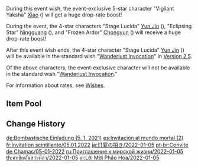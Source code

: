 {{Wish
|name              = Invitation to Mundane Life 2022-01-05
|image             = Invitation to Mundane Life 2022-01-05.png
|type              = Character Event
|type2             = 2
|duration          = event
|time_start        = 2022-01-05 11:00:00
|time_start_offset = GMT+8
|time_end          = 2022-01-25 17:59:59
|link              = https://genshin.hoyoverse.com/en/news/detail/18158
|preceding         = Oni's Royale/2021-12-14
|succeeding        = Gentry of Hermitage/2022-01-25
|succeeding2       = Adrift in the Harbor/2022-01-25
|alongside         = The Transcendent One Returns/2022-01-05
|alongside2        = Epitome Invocation/2022-01-05
|previous          = Invitation to Mundane Life/2021-02-03
|next              = Invitation to Mundane Life/2022-05-31
}}

During this event wish, the event-exclusive 5-star character "Vigilant Yaksha" [[Xiao]] ({{Anemo}}) will get a huge drop-rate boost!

During the event, the 4-star characters "Stage Lucida" [[Yun Jin]] ({{Geo}}), "Eclipsing Star" [[Ningguang]] ({{Geo}}), and "Frozen Ardor" [[Chongyun]] ({{Cryo}}) will receive a huge drop-rate boost!

After this event wish ends, the 4-star character "Stage Lucida" [[Yun Jin]] ({{Geo}}) will be available in the standard wish "[[Wanderlust Invocation]]" in [[Version 2.5]].

Of the above characters, the event-exclusive character will not be available in the standard wish "[[Wanderlust Invocation]]."

For information about rates, see [[Wishes]].

==Item Pool==
{{Wish Pool
|^Xiao
|^Yun Jin
|^Ningguang
|^Chongyun
|Diluc
|Jean
|Keqing
|Mona
|Qiqi
|Barbara
|Beidou
|Bennett
|Diona
|Fischl
|Gorou
|Kujou Sara
|Noelle
|Razor
|Rosaria
|Sayu
|Sucrose
|Thoma
|Xiangling
|Xingqiu
|Xinyan
|Yanfei
|Dragon's Bane
|Eye of Perception
|Favonius Codex
|Favonius Greatsword
|Favonius Lance
|Favonius Sword
|Favonius Warbow
|Lion's Roar
|Rainslasher
|Rust
|Sacrificial Bow
|Sacrificial Fragments
|Sacrificial Greatsword
|Sacrificial Sword
|The Bell
|The Flute
|The Stringless
|The Widsith
|Black Tassel
|Bloodtainted Greatsword
|Cool Steel
|Debate Club
|Emerald Orb
|Ferrous Shadow
|Harbinger of Dawn
|Magic Guide
|Raven Bow
|Sharpshooter's Oath
|Skyrider Sword
|Slingshot
|Thrilling Tales of Dragon Slayers
}}

==Change History==
{{Change History|2.4}}

[[de:Bombastische Einladung (5. 1. 2021)]]
[[es:Invitación al mundo mortal (2)]]
[[fr:Invitation scintillante/05.01.2022]]
[[ja:灯宴の招き/2022-01-05]]
[[pt-br:Convite de Chamas/05-01-2022]]
[[ru:Приглашение к мирской жизни/2022-01-05]]
[[th:คำเชิญอันสว่างไสว/2022-01-05]]
[[vi:Lời Mời Pháo Hoa/2022-01-05]]